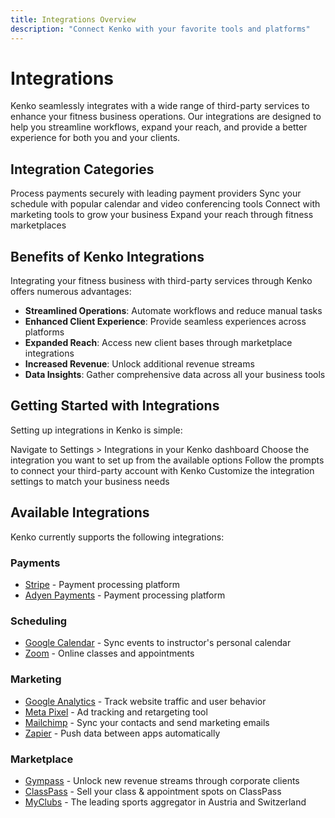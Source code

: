 ```yaml
---
title: Integrations Overview
description: "Connect Kenko with your favorite tools and platforms"
---
```


# Integrations

Kenko seamlessly integrates with a wide range of third-party services to enhance your fitness business operations. Our integrations are designed to help you streamline workflows, expand your reach, and provide a better experience for both you and your clients.

## Integration Categories

<CardGroup cols={2}>
  <Card
    title="Payments"
    icon="credit-card"
    href="/integrations/payments"
  >
    Process payments securely with leading payment providers
  </Card>
  <Card
    title="Scheduling"
    icon="calendar"
    href="/integrations/scheduling"
  >
    Sync your schedule with popular calendar and video conferencing tools
  </Card>
  <Card
    title="Marketing"
    icon="bullhorn"
    href="/integrations/marketing"
  >
    Connect with marketing tools to grow your business
  </Card>
  <Card
    title="Marketplace"
    icon="store"
    href="/integrations/marketplace"
  >
    Expand your reach through fitness marketplaces
  </Card>
</CardGroup>

## Benefits of Kenko Integrations

Integrating your fitness business with third-party services through Kenko offers numerous advantages:

- **Streamlined Operations**: Automate workflows and reduce manual tasks
- **Enhanced Client Experience**: Provide seamless experiences across platforms
- **Expanded Reach**: Access new client bases through marketplace integrations
- **Increased Revenue**: Unlock additional revenue streams
- **Data Insights**: Gather comprehensive data across all your business tools

## Getting Started with Integrations

Setting up integrations in Kenko is simple:

<Steps>
  <Step title="Access Integrations">
    Navigate to Settings > Integrations in your Kenko dashboard
  </Step>
  <Step title="Select Integration">
    Choose the integration you want to set up from the available options
  </Step>
  <Step title="Connect Accounts">
    Follow the prompts to connect your third-party account with Kenko
  </Step>
  <Step title="Configure Settings">
    Customize the integration settings to match your business needs
  </Step>
</Steps>

## Available Integrations

Kenko currently supports the following integrations:

### Payments
- [Stripe](/integrations/payments#stripe) - Payment processing platform
- [Adyen Payments](/integrations/payments#adyen-payments) - Payment processing platform

### Scheduling
- [Google Calendar](/integrations/scheduling#google-calendar) - Sync events to instructor's personal calendar
- [Zoom](/integrations/scheduling#zoom) - Online classes and appointments

### Marketing
- [Google Analytics](/integrations/marketing#google-analytics) - Track website traffic and user behavior
- [Meta Pixel](/integrations/marketing#meta-pixel) - Ad tracking and retargeting tool
- [Mailchimp](/integrations/marketing#mailchimp) - Sync your contacts and send marketing emails
- [Zapier](/integrations/marketing#zapier) - Push data between apps automatically

### Marketplace
- [Gympass](/integrations/marketplace#gympass) - Unlock new revenue streams through corporate clients
- [ClassPass](/integrations/marketplace#classpass) - Sell your class & appointment spots on ClassPass
- [MyClubs](/integrations/marketplace#myclubs) - The leading sports aggregator in Austria and Switzerland 